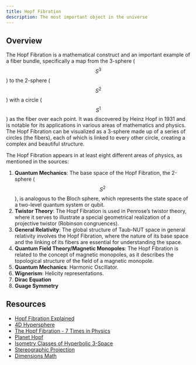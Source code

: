 ```yaml
---
title: Hopf Fibration
description: The most important object in the universe
---
```


## Overview

The Hopf Fibration is a mathematical construct and an important example of a fiber bundle, specifically a map from the 3-sphere ($$ S^3 $$) to the 2-sphere ($$ S^2 $$) with a circle ($$ S^1 $$) as the fiber over each point. It was discovered by Heinz Hopf in 1931 and is notable for its applications in various areas of mathematics and physics. The Hopf Fibration can be visualized as a 3-sphere made up of a series of circles (the fibers), each of which is linked to every other circle, creating a complex and beautiful structure.

The Hopf Fibration appears in at least eight different areas of physics, as mentioned in the sources:

1. **Quantum Mechanics**: The base space of the Hopf Fibration, the 2-sphere ($$ S^2 $$), is analogous to the Bloch sphere, which represents the state space of a two-level quantum system or qubit.
2. **Twistor Theory**: The Hopf Fibration is used in Penrose's twistor theory, where it serves to illustrate a special geometrical realization of a projective twistor (Robinson congruences).
3. **General Relativity**: The global structure of Taub-NUT space in general relativity involves the Hopf Fibration, where the nature of its base space and the linking of its fibers are essential for understanding the space.
4. **Quantum Field Theory/Magnetic Monopoles**: The Hopf Fibration is related to the concept of magnetic monopoles, as it describes the topological structure of the field of a magnetic monopole.
5. **Quantum Mechanics**: Harmonic Oscillator.
6. **Wignerism**: Helicity representations.
7. **Dirac Equation**
8. **Guage Symmetry**


## Resources

- [Hopf Fibration Explained](https://www.youtube.com/watch?v=PYR9worLEGo&t=378s)
- [4D Hypersphere](https://vimeo.com/210631891)
- [The Hopf Fibration - 7 Times in Physics](https://www.fuw.edu.pl/~suszek/pdf/Urbantke2003.pdf)
- [Planet Hopf](https://www.math.toronto.edu/~drorbn/Gallery/KnottedObjects/PlanetHopf/index2.html)
- [Isometry Classes of Hyperbolic 3-Space](http://roice3.org/h3/isometries/)
- [Stereographic Projection](https://www.joerg-enderlein.de/stereographic-projection)
- [Dimensions Math](https://dimensions-math.org/)